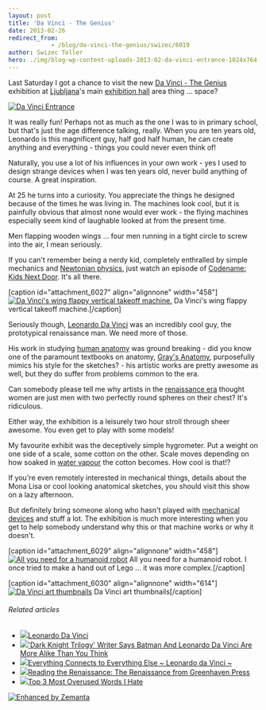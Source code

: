 ```yaml
---
layout: post
title: 'Da Vinci - The Genius'
date: 2013-02-26
redirect_from: 
            - /blog/da-vinci-the-genius/swizec/6019
author: Swizec Teller
hero: ./img/blog-wp-content-uploads-2013-02-da-vinci-entrance-1024x764.jpg
---
```

Last Saturday I got a chance to visit the new [Da Vinci - The Genius](http://davinci.si) exhibition at [Ljubljana](<http://maps.google.com/maps?ll=46.0555555556,14.5083333333&spn=0.1,0.1&q=46.0555555556,14.5083333333 (Ljubljana)&t=h> "Ljubljana")'s main [exhibition hall](http://en.wikipedia.org/wiki/Convention_center "Convention center") area thing ... space?



[![Da Vinci Entrance](./img/blog-wp-content-uploads-2013-02-da-vinci-entrance-1024x764.jpg "Da Vinci Entrance")](http://swizec.com/blog/wp-content/uploads/2013/02/da-vinci-entrance.jpg)



It was really fun! Perhaps not as much as the one I was to in primary school, but that's just the age difference talking, really. When you are ten years old, Leonardo is this magnificent guy, half god half human, he can create anything and everything - things you could never even think of!



Naturally, you use a lot of his influences in your own work - yes I used to design strange devices when I was ten years old, never build anything of course. A great inspiration.



At 25 he turns into a curiosity. You appreciate the things he designed because of the times he was living in. The machines look cool, but it is painfully obvious that almost none would ever work - the flying machines especially seem kind of laughable looked at from the present time.



Men flapping wooden wings ... four men running in a tight circle to screw into the air, I mean seriously.



If you can't remember being a nerdy kid, completely enthralled by simple mechanics and [Newtonian physics](http://en.wikipedia.org/wiki/Classical_mechanics "Classical mechanics"), just watch an episode of [Codename: Kids Next Door](http://www.imdb.com/title/tt0312109/ "Codename: Kids Next Door"). It's all there.



\[caption id="attachment_6027" align="alignnone" width="458"][![Da Vinci's wing flappy vertical takeoff machine.](./img/blog-wp-content-uploads-2013-02-da-vinci-vertical-takeoff-764x1024.jpg "Da Vinci's wing flappy vertical takeoff machine.")](http://swizec.com/blog/wp-content/uploads/2013/02/da-vinci-vertical-takeoff.jpg) Da Vinci's wing flappy vertical takeoff machine.\[/caption]



Seriously though, [Leonardo Da Vinci](http://en.wikipedia.org/wiki/Leonardo_da_Vinci "Leonardo da Vinci") was an incredibly cool guy, the prototypical renaissance man. We need more of those.



His work in studying [human anatomy](http://en.wikipedia.org/wiki/Human_anatomy "Human anatomy") was ground breaking - did you know one of the paramount textbooks on anatomy, [Gray's Anatomy](http://en.wikipedia.org/wiki/Gray%27s_anatomy), purposefully mimics his style for the sketches? - his artistic works are pretty awesome as well, but they do suffer from problems common to the era.



Can somebody please tell me why artists in the [renaissance era](http://en.wikipedia.org/wiki/Renaissance "Renaissance") thought women are just men with two perfectly round spheres on their chest? It's ridiculous.



Either way, the exhibition is a leisurely two hour stroll through sheer awesome. You even get to play with some models!



My favourite exhibit was the deceptively simple hygrometer. Put a weight on one side of a scale, some cotton on the other. Scale moves depending on how soaked in [water vapour](http://en.wikipedia.org/wiki/Water_vapor "Water vapor") the cotton becomes. How cool is that!?



If you're even remotely interested in mechanical things, details about the Mona Lisa or cool looking anatomical sketches, you should visit this show on a lazy afternoon.



But definitely bring someone along who hasn't played with [mechanical devices](http://en.wikipedia.org/wiki/Machine "Machine") and stuff a lot. The exhibition is much more interesting when you get to help somebody understand why this or that machine works or why it doesn't.



\[caption id="attachment_6029" align="alignnone" width="458"][![All you need for a humanoid robot](./img/blog-wp-content-uploads-2013-02-da-vinci-robot-764x1024.jpg "All you need for a humanoid robot")](http://swizec.com/blog/wp-content/uploads/2013/02/da-vinci-robot.jpg) All you need for a humanoid robot. I once tried to make a hand out of Lego ... it was more complex.\[/caption]



\[caption id="attachment_6030" align="alignnone" width="614"][![Da Vinci art thumbnails](./img/blog-wp-content-uploads-2013-02-da-vinci-art-1024x764.jpg "Da Vinci art thumbnails")](http://swizec.com/blog/wp-content/uploads/2013/02/da-vinci-art.jpg) Da Vinci art thumbnails\[/caption]

###### Related articles

- [![](http://i.zemanta.com/143343807_80_80.jpg)](http://chasepage.net/2013/02/06/37/)[Leonardo Da Vinci](http://chasepage.net/2013/02/06/37/)
- [![](http://i.zemanta.com/136423848_80_80.jpg)](http://www.businessinsider.com/batman-and-leonardo-da-vinci-common-links-2013-1)['Dark Knight Trilogy' Writer Says Batman And Leonardo Da Vinci Are More Alike Than You Think](http://www.businessinsider.com/batman-and-leonardo-da-vinci-common-links-2013-1)
- [![](http://i.zemanta.com/135252313_80_80.jpg)](http://christcenteredteaching.wordpress.com/2012/12/31/everything-connects-to-everything-else-leonardo-da-vinci/)[Everything Connects to Everything Else ~ Leonardo da Vinci ~](http://christcenteredteaching.wordpress.com/2012/12/31/everything-connects-to-everything-else-leonardo-da-vinci/)
- [![](http://i.zemanta.com/147734613_80_80.jpg)](http://maphead.wordpress.com/2013/02/24/reading-the-renaissance-the-renaissance-from-greenhaven-press/)[Reading the Renaissance: The Renaissance from Greenhaven Press](http://maphead.wordpress.com/2013/02/24/reading-the-renaissance-the-renaissance-from-greenhaven-press/)
- [![](http://i.zemanta.com/147835963_80_80.jpg)](http://scottmdewey.wordpress.com/2013/02/25/overused-words/)[Top 3 Most Overused Words I Hate](http://scottmdewey.wordpress.com/2013/02/25/overused-words/)

[![Enhanced by Zemanta](http://img.zemanta.com/zemified_e.png?x-id=7643b8b1-54f5-403f-9b79-a6b617d96da0)](http://www.zemanta.com/?px "Enhanced by Zemanta")